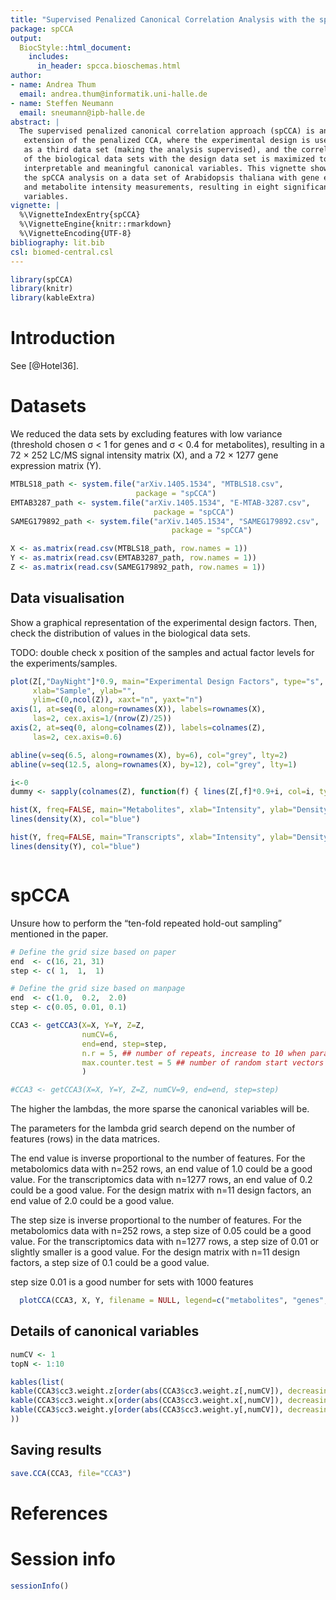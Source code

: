 ```yaml
---
title: "Supervised Penalized Canonical Correlation Analysis with the spCCA package"
package: spCCA
output:
  BiocStyle::html_document:
    includes:
      in_header: spcca.bioschemas.html
author:
- name: Andrea Thum
  email: andrea.thum@informatik.uni-halle.de
- name: Steffen Neumann
  email: sneumann@ipb-halle.de
abstract: |
  The supervised penalized canonical correlation approach (spCCA) is an 
   extension of the penalized CCA, where the experimental design is used 
   as a third data set (making the analysis supervised), and the correlation 
   of the biological data sets with the design data set is maximized to find 
   interpretable and meaningful canonical variables. This vignette shows 
   the spCCA analysis on a data set of Arabidopsis thaliana with gene expression 
   and metabolite intensity measurements, resulting in eight significant canonical
   variables. 
vignette: |
  %\VignetteIndexEntry{spCCA}
  %\VignetteEngine{knitr::rmarkdown}
  %\VignetteEncoding{UTF-8}
bibliography: lit.bib
csl: biomed-central.csl
---
```


```r
library(spCCA)
library(knitr)
library(kableExtra)
```

# Introduction

See [@Hotel36].

# Datasets

We reduced the data sets by excluding features with low variance 
(threshold chosen σ < 1 for genes and σ < 0.4 for metabolites), 
resulting in a 72 × 252 LC/MS signal intensity matrix (X), 
and a 72 × 1277 gene expression matrix (Y).

```r
MTBLS18_path <- system.file("arXiv.1405.1534", "MTBLS18.csv", 
                            package = "spCCA")
EMTAB3287_path <- system.file("arXiv.1405.1534", "E-MTAB-3287.csv", 
                                package = "spCCA")
SAMEG179892_path <- system.file("arXiv.1405.1534", "SAMEG179892.csv", 
                                    package = "spCCA")

X <- as.matrix(read.csv(MTBLS18_path, row.names = 1))
Y <- as.matrix(read.csv(EMTAB3287_path, row.names = 1))
Z <- as.matrix(read.csv(SAMEG179892_path, row.names = 1))

```

## Data visualisation

Show a graphical representation of the experimental design factors. 
Then, check the distribution of values in the biological data sets. 

TODO: double check x position of the samples and actual factor levels 
for the experiments/samples.

```r

plot(Z[,"DayNight"]*0.9, main="Experimental Design Factors", type="s", 
     xlab="Sample", ylab="",
     ylim=c(0,ncol(Z)), xaxt="n", yaxt="n")
axis(1, at=seq(0, along=rownames(X)), labels=rownames(X), 
     las=2, cex.axis=1/(nrow(Z)/25))
axis(2, at=seq(0, along=colnames(Z)), labels=colnames(Z), 
     las=2, cex.axis=0.6)

abline(v=seq(6.5, along=rownames(X), by=6), col="grey", lty=2)
abline(v=seq(12.5, along=rownames(X), by=12), col="grey", lty=1)

i<-0
dummy <- sapply(colnames(Z), function(f) { lines(Z[,f]*0.9+i, col=i, type="s"); i<<-i+1 })

hist(X, freq=FALSE, main="Metabolites", xlab="Intensity", ylab="Density")
lines(density(X), col="blue")

hist(Y, freq=FALSE, main="Transcripts", xlab="Intensity", ylab="Density")
lines(density(Y), col="blue")



```

# spCCA


Unsure how to perform the "ten-fold repeated hold-out sampling" mentioned in the paper. 


```r

# Define the grid size based on paper
end  <- c(16, 21, 31)
step <- c( 1,  1,  1)

# Define the grid size based on manpage
end  <- c(1.0,  0.2,  2.0)
step <- c(0.05, 0.01, 0.1)

CCA3 <- getCCA3(X=X, Y=Y, Z=Z, 
                numCV=6,
                end=end, step=step,
                n.r = 5, ## number of repeats, increase to 10 when parameters are stable
                max.counter.test = 5 ## number of random start vectors for iteration, increase to 10-20 when parameters are stable
                )  

#CCA3 <- getCCA3(X=X, Y=Y, Z=Z, numCV=9, end=end, step=step)
```

The higher the lambdas, the more sparse the canonical variables will be.

The parameters for the lambda grid search depend on the number of features (rows) 
in the data matrices. 

The end value is inverse proportional to the number of features.
For the metabolomics data with n=252 rows, an end value of 1.0 could be a good value.
For the transcriptomics data with n=1277 rows, an end value of 0.2 could be a good value.
For the design matrix with n=11 design factors, an end value of 2.0 could be a good value.


The step size is inverse proportional to the number of features.
For the metabolomics data with n=252 rows, a step size of 0.05 could be a good value.
For the transcriptomics data with n=1277 rows, a step size of 0.01 or slightly 
smaller is a good value.
For the design matrix with n=11 design factors, a step size of 0.1 could be a good value.


step size 0.01 is a good number for sets with 1000 features

```r
  plotCCA(CCA3, X, Y, filename = NULL, legend=c("metabolites", "genes", "design"))
```

## Details of canonical variables

```r
numCV <- 1
topN <- 1:10

kables(list(
kable(CCA3$cc3.weight.z[order(abs(CCA3$cc3.weight.z[,numCV]), decreasing=TRUE)[topN], numCV]) %>% kable_styling(),
kable(CCA3$cc3.weight.x[order(abs(CCA3$cc3.weight.x[,numCV]), decreasing=TRUE)[topN], numCV]) %>% kable_styling(),
kable(CCA3$cc3.weight.y[order(abs(CCA3$cc3.weight.y[,numCV]), decreasing=TRUE)[topN], numCV]) %>% kable_styling()
)) 

```

## Saving results

```r
save.CCA(CCA3, file="CCA3")
```


# References {.unnumbered}


# Session info

```r
sessionInfo()
```

